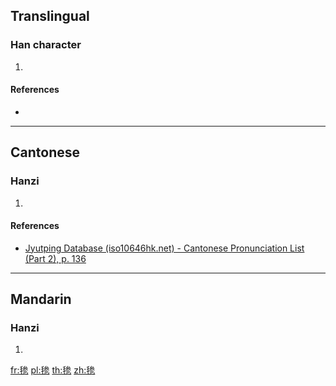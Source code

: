 {{character info/new}}
==Translingual==

===Han character===
{{Han char|rn=82|rad=毛|as=08|sn=12|four=|canj=HUIKH|ids=⿺毛参}}

# {{defn|Han|sort=毛08}}

====References====
* {{Han ref|kx=0594.261|hdz=32001.071|uh=6BF6|ud=27638}}

----

==Cantonese==

===Hanzi===
{{yue-hanzi|jyut=[[saam1]]|y=saam1}}

# {{defn|lang=yue|sort=毛08}}

====References====
*[http://www.iso10646hk.net/jp/document/download.jsp Jyutping Database (iso10646hk.net) - Cantonese Pronunciation List (Part 2), p. 136]

----

==Mandarin==

===Hanzi===
{{cmn-hanzi|pin=[[sān]] ([[san1]])|wg=san<sup>1</sup>}}

# {{defn|lang=cmn|sort=毛08}}

[[fr:毶]]
[[pl:毶]]
[[th:毶]]
[[zh:毶]]